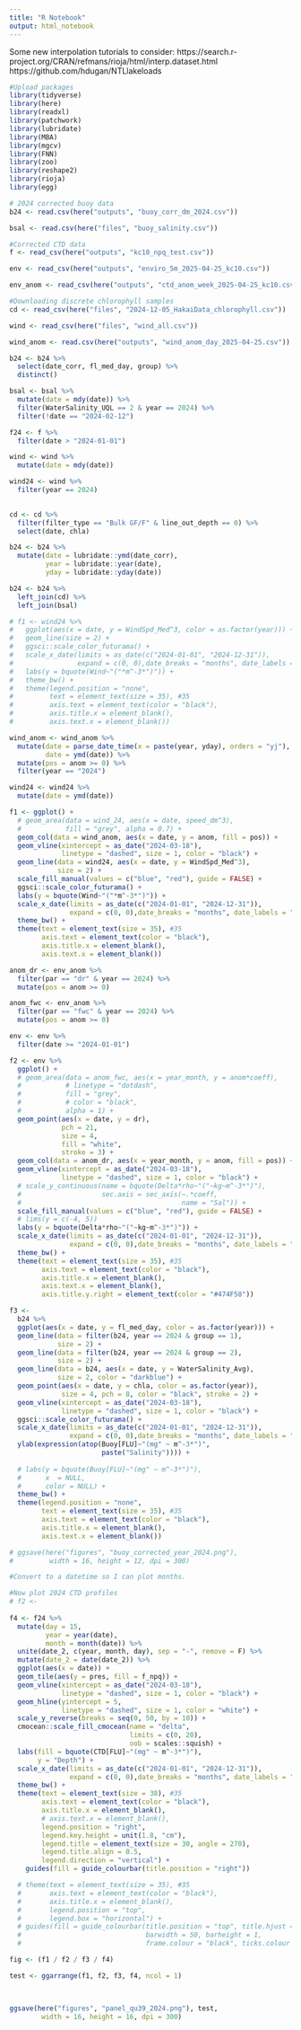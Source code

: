 ```yaml
---
title: "R Notebook"
output: html_notebook
---
```


Some new interpolation tutorials to consider:
https://search.r-project.org/CRAN/refmans/rioja/html/interp.dataset.html
https://github.com/hdugan/NTLlakeloads

```r
#Upload packages
library(tidyverse)
library(here)
library(readxl)
library(patchwork)
library(lubridate)
library(MBA)
library(mgcv)
library(FNN)
library(zoo)
library(reshape2)
library(rioja)
library(egg)

```

```r
# 2024 corrected buoy data
b24 <- read.csv(here("outputs", "buoy_corr_dm_2024.csv"))

bsal <- read.csv(here("files", "buoy_salinity.csv"))

#Corrected CTD data
f <- read_csv(here("outputs", "kc10_npq_test.csv"))

env <- read_csv(here("outputs", "enviro_5m_2025-04-25_kc10.csv"))

env_anom <- read_csv(here("outputs", "ctd_anom_week_2025-04-25_kc10.csv"))

#Downloading discrete chlorophyll samples
cd <- read_csv(here("files", "2024-12-05_HakaiData_chlorophyll.csv"))

wind <- read_csv(here("files", "wind_all.csv"))

wind_anom <- read.csv(here("outputs", "wind_anom_day_2025-04-25.csv"))

```

```r
b24 <- b24 %>% 
  select(date_corr, fl_med_day, group) %>% 
  distinct()

bsal <- bsal %>% 
  mutate(date = mdy(date)) %>% 
  filter(WaterSalinity_UQL == 2 & year == 2024) %>% 
  filter(!date == "2024-02-12")

f24 <- f %>% 
  filter(date > "2024-01-01")

wind <- wind %>% 
  mutate(date = mdy(date))

wind24 <- wind %>% 
  filter(year == 2024)
  
```

```r
cd <- cd %>% 
  filter(filter_type == "Bulk GF/F" & line_out_depth == 0) %>% 
  select(date, chla)
```

```r
b24 <- b24 %>% 
  mutate(date = lubridate::ymd(date_corr),
         year = lubridate::year(date),
         yday = lubridate::yday(date)) 

b24 <- b24 %>% 
  left_join(cd) %>% 
  left_join(bsal)
```

```r
# f1 <- wind24 %>% 
#   ggplot(aes(x = date, y = WindSpd_Med^3, color = as.factor(year))) +
#   geom_line(size = 2) +
#   ggsci::scale_color_futurama() +
#   scale_x_date(limits = as_date(c("2024-01-01", "2024-12-31")),
#                expand = c(0, 0),date_breaks = "months", date_labels = "%b") +
#   labs(y = bquote(Wind~"("*m^-3*")")) +
#   theme_bw() +
#   theme(legend.position = "none",
#         text = element_text(size = 35), #35
#         axis.text = element_text(color = "black"),
#         axis.title.x = element_blank(),
#         axis.text.x = element_blank())
```

```r
wind_anom <- wind_anom %>% 
  mutate(date = parse_date_time(x = paste(year, yday), orders = "yj"),
         date = ymd(date)) %>% 
  mutate(pos = anom >= 0) %>% 
  filter(year == "2024")

wind24 <- wind24 %>% 
  mutate(date = ymd(date))
```


```r
f1 <- ggplot() + 
  # geom_area(data = wind_24, aes(x = date, speed_dm^3),
  #           fill = "grey", alpha = 0.7) +
  geom_col(data = wind_anom, aes(x = date, y = anom, fill = pos)) +
  geom_vline(xintercept = as_date("2024-03-18"),
             linetype = "dashed", size = 1, color = "black") +
  geom_line(data = wind24, aes(x = date, y = WindSpd_Med^3),
            size = 2) +
  scale_fill_manual(values = c("blue", "red"), guide = FALSE) +
  ggsci::scale_color_futurama() +
  labs(y = bquote(Wind~"("*m^-3*")")) +
  scale_x_date(limits = as_date(c("2024-01-01", "2024-12-31")),
               expand = c(0, 0),date_breaks = "months", date_labels = "%b") +
  theme_bw() +
  theme(text = element_text(size = 35), #35
        axis.text = element_text(color = "black"),
        axis.title.x = element_blank(),
        axis.text.x = element_blank())
```






```r
anom_dr <- env_anom %>% 
  filter(par == "dr" & year == 2024) %>% 
  mutate(pos = anom >= 0) 

anom_fwc <- env_anom %>% 
  filter(par == "fwc" & year == 2024) %>% 
  mutate(pos = anom >= 0) 

env <- env %>% 
  filter(date >= "2024-01-01")
```


```r
f2 <- env %>% 
  ggplot() + 
  # geom_area(data = anom_fwc, aes(x = year_month, y = anom*coeff),
  #           # linetype = "dotdash",
  #           fill = "grey",
  #           # color = "black",
  #           alpha = 1) +
  geom_point(aes(x = date, y = dr), 
             pch = 21,
             size = 4,
             fill = "white",
             stroke = 3) +
  geom_col(data = anom_dr, aes(x = year_month, y = anom, fill = pos)) +
  geom_vline(xintercept = as_date("2024-03-18"),
             linetype = "dashed", size = 1, color = "black") +
  # scale_y_continuous(name = bquote(Delta*rho~"("~kg~m^-3*")"),
  #                    sec.axis = sec_axis(~.*coeff,
  #                                        name = "Sal")) +
  scale_fill_manual(values = c("blue", "red"), guide = FALSE) +
  # lims(y = c(-4, 5)) 
  labs(y = bquote(Delta*rho~"("~kg~m^-3*")")) +
  scale_x_date(limits = as_date(c("2024-01-01", "2024-12-31")),
               expand = c(0, 0),date_breaks = "months", date_labels = "%b") +
  theme_bw() +
  theme(text = element_text(size = 35), #35
        axis.text = element_text(color = "black"),
        axis.title.x = element_blank(),
        axis.text.x = element_blank(),
        axis.title.y.right = element_text(color = "#474F58"))
```


```r

f3 <-
  b24 %>% 
  ggplot(aes(x = date, y = fl_med_day, color = as.factor(year))) +
  geom_line(data = filter(b24, year == 2024 & group == 1),
            size = 2) +
  geom_line(data = filter(b24, year == 2024 & group == 2),
            size = 2) +
  geom_line(data = b24, aes(x = date, y = WaterSalinity_Avg),
            size = 2, color = "darkblue") +
  geom_point(aes(x = date, y = chla, color = as.factor(year)),
             size = 4, pch = 8, color = "black", stroke = 2) +
  geom_vline(xintercept = as_date("2024-03-18"),
             linetype = "dashed", size = 1, color = "black") +
  ggsci::scale_color_futurama() +
  scale_x_date(limits = as_date(c("2024-01-01", "2024-12-31")),
               expand = c(0, 0),date_breaks = "months", date_labels = "%b") +
  ylab(expression(atop(Buoy[FLU]~"(mg" ~ m^-3*")",
                       paste("Salinity")))) +
  
  # labs(y = bquote(Buoy[FLU]~"(mg" ~ m^-3*")"),
  #      x  = NULL,
  #      color = NULL) +
  theme_bw() +
  theme(legend.position = "none",
        text = element_text(size = 35), #35
        axis.text = element_text(color = "black"),
        axis.title.x = element_blank(),
        axis.text.x = element_blank())

# ggsave(here("figures", "buoy_corrected_year_2024.png"),
#         width = 16, height = 12, dpi = 300)

#Convert to a datetime so I can plot months.
```



```r
#Now plot 2024 CTD profiles
# f2 <- 
  
f4 <- f24 %>% 
  mutate(day = 15,
         year = year(date),
         month = month(date)) %>% 
  unite(date_2, c(year, month, day), sep = "-", remove = F) %>% 
  mutate(date_2 = date(date_2)) %>% 
  ggplot(aes(x = date)) +
  geom_tile(aes(y = pres, fill = f_npq)) +
  geom_vline(xintercept = as_date("2024-03-18"),
             linetype = "dashed", size = 1, color = "black") +
  geom_hline(yintercept = 5,
             linetype = "dashed", size = 1, color = "white") +
  scale_y_reverse(breaks = seq(0, 50, by = 10)) +
  cmocean::scale_fill_cmocean(name = "delta",
                              limits = c(0, 20),
                              oob = scales::squish) +
  labs(fill = bquote(CTD[FLU]~"(mg" ~ m^-3*")"),
       y = "Depth") +
  scale_x_date(limits = as_date(c("2024-01-01", "2024-12-31")),
               expand = c(0, 0),date_breaks = "months", date_labels = "%b") +
  theme_bw() +
  theme(text = element_text(size = 38), #35
        axis.text = element_text(color = "black"),
        axis.title.x = element_blank(),
        # axis.text.x = element_blank(),
        legend.position = "right",
        legend.key.height = unit(1.8, "cm"),
        legend.title = element_text(size = 30, angle = 270),
        legend.title.align = 0.5,
        legend.direction = "vertical") +
    guides(fill = guide_colourbar(title.position = "right"))

  # theme(text = element_text(size = 35), #35
  #       axis.text = element_text(color = "black"),
  #       axis.title.x = element_blank(),
  #       legend.position = "top",
  #       legend.box = "horizontal") +
  # guides(fill = guide_colourbar(title.position = "top", title.hjust = 0.5,
  #                               barwidth = 50, barheight = 1,
  #                               frame.colour = "black", ticks.colour = "black"))
```

```r
fig <- (f1 / f2 / f3 / f4) 

test <- ggarrange(f1, f2, f3, f4, ncol = 1)

  

ggsave(here("figures", "panel_qu39_2024.png"), test,
        width = 16, height = 16, dpi = 300)
```







